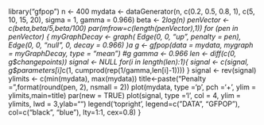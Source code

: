 library("gfpop")
n <- 400
mydata <- dataGenerator(n, c(0.2, 0.5, 0.8, 1), c(5, 10, 15, 20), sigma = 1, gamma = 0.966)
beta <- 2*log(n)
penVector <-c(beta,beta/5,beta/100)
par(mfrow=c(length(penVector),1))
for (pen in penVector)
  {
  myGraphDecay <- graph(
    Edge(0, 0, "up", penalty = pen),
    Edge(0, 0, "null", 0, decay = 0.966)
  )a
  g <- gfpop(data =  mydata, mygraph = myGraphDecay, type = "mean")
  #g
  gamma <- 0.966
  len <- diff(c(0, g$changepoints))
  signal <- NULL
  for(i in length(len):1){
    signal <- c(signal, g$parameters[i]*c(1, cumprod(rep(1/gamma,len[i]-1))))
  }
  signal <- rev(signal)
  ylimits <- c(min(mydata), max(mydata))
  title<-paste("Penalty = ",format(round(pen, 2), nsmall = 2))
  plot(mydata, type ='p', pch ='+', ylim = ylimits,main=title)
  par(new = TRUE)
  plot(signal, type ='l', col = 4, ylim = ylimits, lwd = 3,ylab="")
  legend('topright', legend=c("DATA", "GFPOP"),
         col=c("black", "blue"), lty=1:1, cex=0.8)
}
